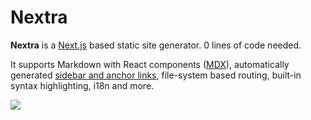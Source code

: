 # Nextra

**Nextra** is a [Next.js](https://nextjs.org) based static site generator. 0 lines of code needed.  

It supports Markdown with React components ([MDX](/docs/mdx)), automatically generated [sidebar and anchor links](/docs/anchors), file-system based routing, built-in syntax highlighting, i18n and more.

![](/demo.png)